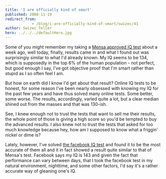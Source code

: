 ```yaml
---
title: 'I are officially kind of smart'
published: 2008-11-19
redirect_from: 
            - /blog/i-are-officially-kind-of-smart/swizec/41
author: Swizec Teller
hero: ../../../defaultHero.jpg
---
```

Some of you might remember my taking a [Mensa approved IQ test](http://swizec.com/blog/took-iq-test-found-problem/2/388) about a week ago, well today, finally, results came in and what I found out was surprisingiy similar to what I'd already known. My IQ seems to be 134, which is supposedly in the top 6% of the human population - not perfect, but good enough I say, I've got objective proof that I'm smart rather than stupid as I so often feel I am.

But how on earth did I know I'd get about that result? Online IQ tests to be honest, for some reason I've been nearly obsessed with knowing my IQ for the past few years and have thus solved many online tests. Some better, some worse. The results, accordingly, varied quite a lot, but a clear median shined out from the masses and that was 130-ish.

See, I knew enough not to trust the tests that want to sell me their results, the whole point of those is giving a high score so you'd be tempted to buy the advanced results. I also knew not to trust the tests that asked for too much knowledge because hey, how am I supposed to know what a friggin' nickel or dime is?

Lately, however, I've solved [the facebook IQ test](http://apps.facebook.com/advancediqtest/) and found it to be the most accurate of them all and it in fact showed a result quite similar to that of Mensa's test. Facebook says my IQ is 143 and given the fact that performance can vary between days, that I took the facebook test in my natural environment, nighttime, and some other factors, I'd say it's a rather accurate way of gleaning one's IQ.
